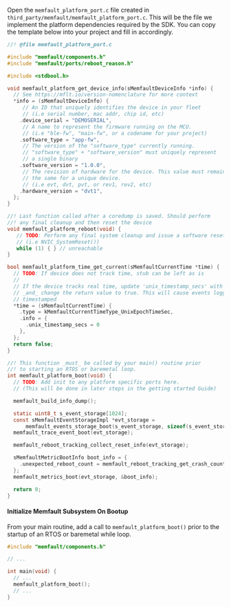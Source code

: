 Open the `memfault_platform_port.c` file created in `third_party/memfault/memfault_platform_port.c`.
This will be the file we implement the platform dependencies required by the SDK.
You can copy the template below into your project and fill in accordingly.

```c
//! @file memfault_platform_port.c

#include "memfault/components.h"
#include "memfault/ports/reboot_reason.h"

#include <stdbool.h>

void memfault_platform_get_device_info(sMemfaultDeviceInfo *info) {
  // See https://mflt.io/version-nomenclature for more context
  *info = (sMemfaultDeviceInfo) {
     // An ID that uniquely identifies the device in your fleet
     // (i.e serial number, mac addr, chip id, etc)
    .device_serial = "DEMOSERIAL",
     // A name to represent the firmware running on the MCU.
     // (i.e "ble-fw", "main-fw", or a codename for your project)
    .software_type = "app-fw",
     // The version of the "software_type" currently running.
     // "software_type" + "software_version" must uniquely represent
     // a single binary
    .software_version = "1.0.0",
     // The revision of hardware for the device. This value must remain
     // the same for a unique device.
     // (i.e evt, dvt, pvt, or rev1, rev2, etc)
    .hardware_version = "dvt1",
  };
}

//! Last function called after a coredump is saved. Should perform
//! any final cleanup and then reset the device
void memfault_platform_reboot(void) {
   // TODO: Perform any final system cleanup and issue a software reset
   // (i.e NVIC_SystemReset())
   while (1) { } // unreachable
}

bool memfault_platform_time_get_current(sMemfaultCurrentTime *time) {
  // TODO: If device does not track time, stub can be left as is
  //
  // If the device tracks real time, update 'unix_timestamp_secs' with seconds since epoch
  // _and_ change the return value to true. This will cause events logged by the SDK to be
  // timestamped
  *time = (sMemfaultCurrentTime) {
    .type = kMemfaultCurrentTimeType_UnixEpochTimeSec,
    .info = {
      .unix_timestamp_secs = 0
    },
  };
  return false;
}

//! This function _must_ be called by your main() routine prior
//! to starting an RTOS or baremetal loop.
int memfault_platform_boot(void) {
  // TODO: Add init to any platform specific ports here.
  // (This will be done in later steps in the getting started Guide)

  memfault_build_info_dump();

  static uint8_t s_event_storage[1024];
  const sMemfaultEventStorageImpl *evt_storage =
      memfault_events_storage_boot(s_event_storage, sizeof(s_event_storage));
  memfault_trace_event_boot(evt_storage);

  memfault_reboot_tracking_collect_reset_info(evt_storage);

  sMemfaultMetricBootInfo boot_info = {
    .unexpected_reboot_count = memfault_reboot_tracking_get_crash_count(),
  };
  memfault_metrics_boot(evt_storage, &boot_info);

  return 0;
}
```

#### Initialize Memfault Subsystem On Bootup

From your main routine, add a call to `memfault_platform_boot()` prior
to the startup of an RTOS or baremetal while loop.

```c
#include "memfault/components.h"

// ...

int main(void) {
  // ...
  memfault_platform_boot();
  // ...
}
```
